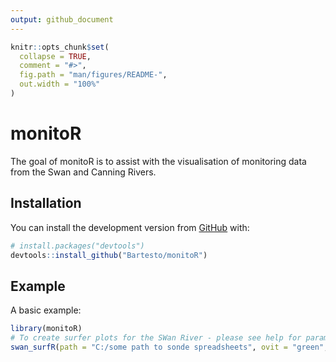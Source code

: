 ```yaml
---
output: github_document
---
```


<!-- README.md is generated from README.Rmd. Please edit that file -->

```r
knitr::opts_chunk$set(
  collapse = TRUE,
  comment = "#>",
  fig.path = "man/figures/README-",
  out.width = "100%"
)
```
# monitoR

<!-- badges: start -->
<!-- badges: end -->

The goal of monitoR is to assist with the visualisation of monitoring data from the Swan and Canning Rivers.

## Installation

You can install the development version from [GitHub](https://github.com/) with:

``` r
# install.packages("devtools")
devtools::install_github("Bartesto/monitoR")
```
## Example

A basic example:

```r
library(monitoR)
# To create surfer plots for the SWan River - please see help for parameter descriptions
swan_surfR(path = "C:/some path to sonde spreadsheets", ovit = "green", ocav = "red")
```


